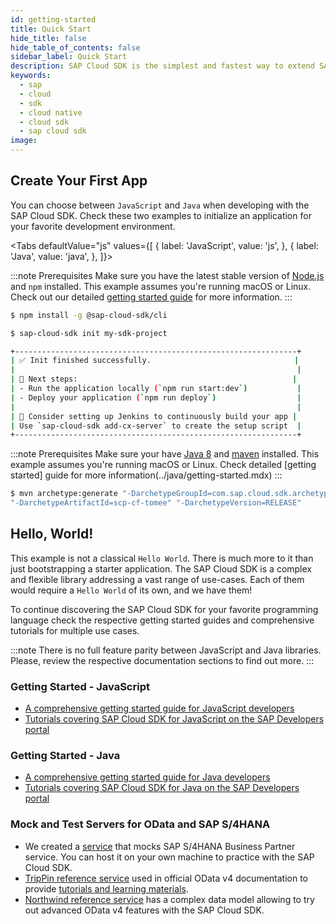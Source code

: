 ```yaml
---
id: getting-started
title: Quick Start
hide_title: false
hide_table_of_contents: false
sidebar_label: Quick Start
description: SAP Cloud SDK is the simplest and fastest way to extend SAP services and applications in the cloud.
keywords:
  - sap
  - cloud
  - sdk
  - cloud native
  - cloud sdk
  - sap cloud sdk
image:
---
```



## Create Your First App

You can choose between `JavaScript` and `Java` when developing with the SAP Cloud SDK.
Check these two examples to initialize an application for your favorite development environment.

<Tabs
defaultValue="js"
values={[
{ label: 'JavaScript', value: 'js', },
{ label: 'Java', value: 'java', },
]}>

<TabItem value="js">

:::note Prerequisites
Make sure you have the latest stable version of [Node.js](https://nodejs.org/en/download/) and `npm` installed.
This example assumes you're running macOS or Linux.
Check out our detailed [getting started guide](../js/getting-started.mdx) for more information.
:::

```bash
$ npm install -g @sap-cloud-sdk/cli

$ sap-cloud-sdk init my-sdk-project

+---------------------------------------------------------------+
| ✅ Init finished successfully.                                |
|                                                               |
| 🚀 Next steps:                                                |
| - Run the application locally (`npm run start:dev`)           |
| - Deploy your application (`npm run deploy`)                  |
|                                                               |
| 🔨 Consider setting up Jenkins to continuously build your app |
| Use `sap-cloud-sdk add-cx-server` to create the setup script  |
+---------------------------------------------------------------+
```

</TabItem>

<TabItem value="java">

:::note Prerequisites
Make sure your have [Java 8](https://adoptopenjdk.net/) and [maven](https://maven.apache.org/install.html) installed.
This example assumes you're running macOS or Linux.
Check detailed [getting started] guide for more information(../java/getting-started.mdx)
:::

```bash
$ mvn archetype:generate "-DarchetypeGroupId=com.sap.cloud.sdk.archetypes"\
"-DarchetypeArtifactId=scp-cf-tomee" "-DarchetypeVersion=RELEASE"
```

</TabItem>
</Tabs>

## Hello, World!

This example is not a classical `Hello World`.
There is much more to it than just bootstrapping a starter application.
The SAP Cloud SDK is a complex and flexible library addressing a vast range of use-cases.
Each of them would require a `Hello World` of its own, and we have them!

To continue discovering the SAP Cloud SDK for your favorite programming language check the respective getting started guides and comprehensive tutorials for multiple use cases.

:::note
There is no full feature parity between JavaScript and Java libraries.
Please, review the respective documentation sections to find out more.
:::

### Getting Started - JavaScript

- [A comprehensive getting started guide for JavaScript developers](../js/getting-started)
- [Tutorials covering SAP Cloud SDK for JavaScript on the SAP Developers portal](https://developers.sap.com/tutorial-navigator.html?tag=products:technology-platform/sap-cloud-sdk/sap-cloud-sdk&tag=topic:javascript)

### Getting Started - Java

- [A comprehensive getting started guide for Java developers](../java/getting-started)
- [Tutorials covering SAP Cloud SDK for Java on the SAP Developers portal](https://developers.sap.com/tutorial-navigator.html?tag=products:technology-platform/sap-cloud-sdk/sap-cloud-sdk&tag=topic:java)

### Mock and Test Servers for OData and SAP S/4HANA

- We created a [service](https://github.wdf.sap.corp/MA/book-bupa-mock-odata) that mocks SAP S/4HANA Business Partner service. You can host it on your own machine to practice with the SAP Cloud SDK.
- [TripPin reference service](https://services.odata.org/V4/TripPinServiceRW) used in official OData v4 documentation to provide [tutorials and learning materials](https://www.odata.org/getting-started/basic-tutorial/).
- [Northwind reference service](https://services.odata.org/V4/OData/) has a complex data model allowing to try out advanced OData v4 features with the SAP Cloud SDK.
